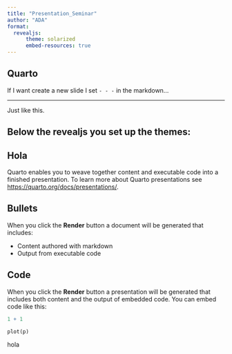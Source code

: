 ```yaml
---
title: "Presentation_Seminar"
author: "ADA"
format:
  revealjs:
      theme: solarized
      embed-resources: true
---
```


## Quarto

If I want create a new slide I set `- - -` in the markdown...

------------------------------------------------------------------------

Just like this.

## Below the revealjs you set up the themes:

## Hola

Quarto enables you to weave together content and executable code into a finished presentation. To learn more about Quarto presentations see <https://quarto.org/docs/presentations/>.

## Bullets

When you click the **Render** button a document will be generated that includes:

-   Content authored with markdown
-   Output from executable code

## Code

When you click the **Render** button a presentation will be generated that includes both content and the output of embedded code. You can embed code like this:

```r
1 + 1
```

`plot(p)`

hola
